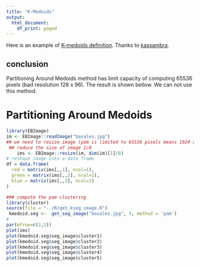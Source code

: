 ```yaml
---
title: "K-Medoids"
output:
  html_document:
    df_print: paged
---
```


Here is an example of [K-medoids definition](http://www.sthda.com/english/articles/27-partitioning-clustering-essentials/88-k-medoids-essentials/). Thanks to [kassambra](http://www.sthda.com/english/user/profile/1).

## conclusion 
 Partitioning Around Medoids method has limit capacity of computing 65536 pixels (bad resolution 128 x 96).
 The result is shown bellow.
 We can not use this method.

# Partitioning Around Medoids
```r
library(EBImage)
im <- EBImage::readImage("basales.jpg")
## we need to resize image (pam is limited to 65536 pixels means 1024 x 768 pixels  1/8)
 ## reduce the size of image 1/8
    ims <- EBImage::resize(im, dim(im)[1]/8)
# reshape image into a data frame
df = data.frame(
  red = matrix(ims[,,1], ncol=1),
  green = matrix(ims[,,2], ncol=1),
  blue = matrix(ims[,,3], ncol=1)
)

### compute the pam clustering
library(cluster)
source(file = "../R/get_kseg_image.R")
 kmedoid.seg <-  get_seg_image("basales.jpg", 5, method = 'pam')
# 
par(mfrow=c(2,3))
plot(ims)
plot(kmedoid.seg$seg_image$cluster1)
plot(kmedoid.seg$seg_image$cluster2)
plot(kmedoid.seg$seg_image$cluster3)
plot(kmedoid.seg$seg_image$cluster4)
plot(kmedoid.seg$seg_image$cluster5)
```


